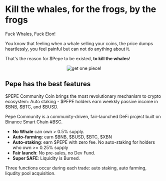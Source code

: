 # Kill the whales, for the frogs, by the frogs

Fuck Whales, Fuck Elon! 

You know that feeling when a whale selling your coins, the price dumps heartlessly, 
you feel painful but can not do anything about it. 

That's the reason for $Pepe to be existed, <b>to kill the whales</b>!

<p style="text-align:center;">
    <img alt="get one piece!" src="https://i.imgur.com/bvsU6Ev.png"/>
</p>


## Pepe has the best features

$PEPE Community Coin brings the most revolutionary mechanism to crypto ecosystem: Auto staking -  $PEPE holders earn weekkly passive income in $BNB, $BTC, and $BUSD.

Pepe Community is a community-driven, fair-launched DeFi project built on Binance Smart Chain #BSC. 

- **No Whale** can own > 0.5% supply.
- **Auto-farming**: earn $BNB, $BUSD, $BTC, $XBN
- **Auto-staking**: earn $PEPE with zero fee. No auto-staking for holders who own >= 0.25% supply
- **Fair launch**: No pre-sales, no Dev Fund.
- **Super SAFE**: Liquidity is Burned.

Three functions occur during each trade: auto staking, auto farming, liqudity pool acquisition. 